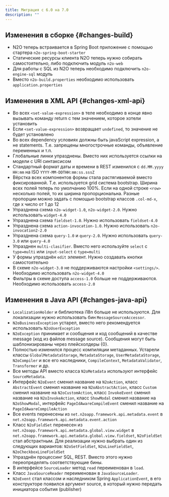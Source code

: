```yaml
---
title: Миграция с 6.0 на 7.0
description: ""
---
```


## Изменения в сборке {#changes-build}

- N2O теперь встраивается в Spring Boot приложение с помощью стартера `n2o-spring-boot-starter`
- Статические ресурсы клиента N2O теперь нужно собирать самостоятельно, либо подключить модуль `n2o-web`
- Для работы с SQL из N2O теперь необходимо подключить `n2o-engine-sql` модуль
- Вместо `n2o-build.properties` необходимо использовать `application.properties`

## Изменения в XML API {#changes-xml-api}

- Во всех `<set-value-expression>` в теле необходимо в конце явно вызывать команду return с тем значением, которое хотели установить
- Если `<set-value-expression>` возвращает `undefined`, то значение не будет установлено
- Во всех dependency условиях должны быть javaScript expression, а не statements. Т.е. запрещены многострочные команды, объявление переменных и т.п.
- Глобальные линки упразднены. Вместо них используется ссылки на модели с URI синтаксисом
- Стандартный формат даты и времени в REST изменился с `dd.MM.yyyy HH:mm` на ISO `YYYY-MM-DDTHH:mm:ss.sssZ`
- Вёрстка всех компонентов формы стала растягиваемой вместо фиксированной. Т.е. используется grid система bootstrap. Ширина всех полей теперь по умолчанию 100%. Если на одной строке `<row>` несколько полей, то их ширина пропорциональна. Разные пропорции можно задать с помощью bootstrap классов `.col-md-x`, где x число от 1 до 12
- Упразднена схема `n2o-widget-1.0`, `n2o-widget-2.0`. Нужно использовать `widget-4.0`
- Упразднена схема `fieldset-1.0`. Нужно использовать `fieldset-4.0`
- Упразднена схема `action-invocation-1.0`. Нужно использовать `n2o-invocation2-2.0`
- Упразднена схема `query-1.0` и `query-2.0`. Нужно использовать `query-3.0` или `query-4.0`
- Упразднен `multi-clasifier`. Вместо него используйте `select` с `type=multi` или `input-select` с `type=multi`
- У формы упразднён `edit` элемент. Нужно создавать кнопки самостоятельно
- В схеме `n2o-widget-3.0` не поддерживаются настройки `<settings/>`.  Необходимо использовать `n2o-widget-4.0`
- Фильтры в схеме доступа `access-1.0` больше не поддерживаются. Необходимо использовать `access-2.0`

## Изменения в Java API {#changes-java-api}

- `LocalizationHolder` и библиотека i18n больше не используются. Для локализации нужно использовать бин `MessageSourceAccessor`.
- `N2oBusinessException` устарел, вместо него рекомендуется использовать `N2oUserException`
- `N2oException` принимает и сообщения и код сообщений в качестве message (код из файлов message source). Сообщения могут быть шаблонизированы через плейсхолдеры {0}.
- Полностью изменился процесс компиляции метаданных. Устарели классы `GlobalMetadataStorage`, `MetadataStorage`, `UserMetadataStorage`, `N2oCompiler` и все его наследники, `CompileContext`, `MetadataValidator`, `Transformer` и др.
- Все методы API вместо класса `N2oMetadata` используют интерфейс `SourceMetadata`.
- Интерфейс `N2oEvent` сменил название на `N2oAction`, класс  `AbstractEvent` сменил название на `N2oAbstractAction`, класс  `Custom` сменил название на `N2oCustomAction`, класс `InvokeEvent`   сменил название на `N2oInvokeAction`, класс `ShowModal` сменил название на `N2oShowModal`, интерфейс `PageIdAwareCompileEvent` сменил название на `PageIdAwareCompileAction`
- Все events перенесены из `net.n2oapp.framework.api.metadata.event` в `net.n2oapp.framework.api.metadata.event.action`
- Класс `N2oFieldSet` перенесен из `net.n2oapp.framework.api.metadata.global.view.widget` в `net.n2oapp.framework.api.metadata.global.view.fieldset`, `N2oFieldSet`  стал абстрактным. Для реализации нужно выбрать один из следующих вариантов: `N2oSetFieldSet`, `N2oLineFieldSet`, `N2oCheckboxLineFieldSet`
- Упразднён процессинг SQL, REST. Вместо этого нужно переопределять соответствующие бины.
- В интерфейсе `SourceLoader` метод `read` переименован в `load`.
- Класс `JavaSourceReader` переименован в `JavaSourceLoader`.
- `N2oEvent` стал классом и наследником Spring `ApplicationEvent`, в его конструкторе появился аргумент source, в который нужно передать инициатора события (publisher)
